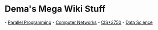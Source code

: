 = Dema's Mega Wiki Stuff  =

- [[Parallel Programming]]
- [[Computer Networks]]
- [[CIS*3750]]
- [[Data Science]]

